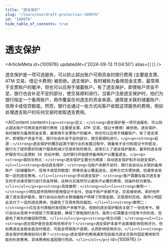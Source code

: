 ```yaml
---
title: "透支保护"
slug: "/learn/overdraft-protection-100976"
id: "100976"
hide_table_of_contents: true
---
```



# 透支保护

<ArticleMeta id={100976} updatedAt={'2024-09-13 11:04:50'} alias={`[]`} />
<div className='border-solid border-b border-t-0 my-4 border-[var(--ifm-color-gray-300)]' />

透支保护是一项可选服务，可以防止超出账户可用资金的银行费用 (主要是支票、ATM 交易、借记卡费用) 被拒绝。透支保护，有时被称为备用现金支票，最常用于支票账户的缓冲，但也可以应用于储蓄账户。有了透支保护，即使账户资金不足，银行也会补足不足的部分，使交易顺利进行。当客户注册透支保护时，他们为银行指定一个备用账户，用作覆盖任何透支的资金来源，通常是关联的储蓄账户、信用卡或信贷额度。然而，银行会通过一些方式向客户收取这项服务的费用，例如处理透支账户的任何交易时收取透支费用。

<AIContent content={`<p><strong>定义：</strong>透支保护是一项可选服务，可以防止超出账户可用资金的银行费用（主要是支票、ATM 交易、借记卡费用）被拒绝。透支保护，有时被称为备用现金支票，最常用于支票账户的缓冲，但也可以应用于储蓄账户。有了透支保护，即使账户资金不足，银行也会补足不足的部分，使交易顺利进行。</p><p><strong>起源：</strong>透支保护的概念起源于银行业的发展过程中，随着电子支付和借记卡的普及，银行为了提供更好的客户服务和减少交易失败的情况，逐渐引入了透支保护服务。最早的透支保护服务可以追溯到 20 世纪中期，当时银行开始提供备用账户以覆盖透支。</p><p><strong>类别与特点：</strong>透支保护主要分为两类：自动透支保护和手动透支保护。<ul><li><strong>自动透支保护：</strong>当账户余额不足时，银行会自动从关联的备用账户（如储蓄账户、信用卡或信贷额度）转移资金以覆盖透支。这种方式方便快捷，但通常会收取一定的透支费用。</li><li><strong>手动透支保护：</strong>客户需要在每次透支发生时手动请求银行进行资金转移。这种方式虽然可以避免不必要的费用，但操作较为繁琐。</li></ul></p><p><strong>具体案例：</strong><ul><li><strong>案例一：</strong>小明在超市购物时使用借记卡支付，但由于账户余额不足，交易被拒绝。幸好他开通了透支保护服务，银行自动从他的关联储蓄账户转移了所需金额，交易顺利完成。虽然小明因此支付了一定的透支费用，但避免了交易失败的尴尬。</li><li><strong>案例二：</strong>小红在支付房租时发现账户余额不足，但她的透支保护服务关联了一张信用卡。银行自动从信用卡中提取了所需金额，确保了房租按时支付。虽然小红需要支付信用卡的利息，但避免了房东的催促和罚款。</li></ul></p><p><strong>常见问题：</strong><ul><li><strong>透支保护是否会影响信用评分？</strong>透支保护本身不会直接影响信用评分，但如果透支金额未能及时偿还，可能会导致账户逾期，从而影响信用评分。</li><li><strong>透支保护的费用如何计算？</strong>透支保护的费用通常包括每次透支交易的固定费用和可能的利息费用，具体费用标准因银行而异。</li></ul></p>`} id={100976} />
